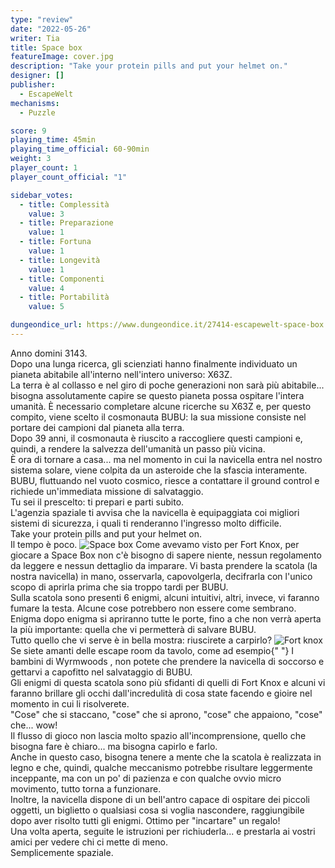 ```yaml
---
type: "review"
date: "2022-05-26"
writer: Tia
title: Space box
featureImage: cover.jpg
description: "Take your protein pills and put your helmet on."
designer: []
publisher:
  - EscapeWelt
mechanisms:
  - Puzzle

score: 9
playing_time: 45min
playing_time_official: 60-90min
weight: 3
player_count: 1
player_count_official: "1"

sidebar_votes:
  - title: Complessità
    value: 3
  - title: Preparazione
    value: 1
  - title: Fortuna
    value: 1
  - title: Longevità
    value: 1
  - title: Componenti
    value: 4
  - title: Portabilità
    value: 5

dungeondice_url: https://www.dungeondice.it/27414-escapewelt-space-box.html
---
```


<Setting>
  Anno domini 3143. <br />
  Dopo una lunga ricerca, gli scienziati hanno finalmente individuato un pianeta
  abitabile all'interno nell'intero universo: X63Z. <br />
  La terra è al collasso e nel giro di poche generazioni non sarà più
  abitabile... bisogna assolutamente capire se questo pianeta possa ospitare
  l'intera umanità. È necessario completare alcune ricerche su X63Z e, per
  questo compito, viene scelto il cosmonauta BUBU: la sua missione consiste nel
  portare dei campioni dal pianeta alla terra. <br />
  Dopo 39 anni, il cosmonauta è riuscito a raccogliere questi campioni e, quindi,
  a rendere la salvezza dell'umanità un passo più vicina.
  <br />
  È ora di tornare a casa... ma nel momento in cui la navicella entra nel nostro
  sistema solare, viene colpita da un asteroide che la sfascia interamente. <br />
  BUBU, fluttuando nel vuoto cosmico, riesce a contattare il ground control e
  richiede un'immediata missione di salvataggio. <br />
  Tu sei il prescelto: ti prepari e parti subito. <br />
  L'agenzia spaziale ti avvisa che la navicella è equipaggiata coi migliori
  sistemi di sicurezza, i quali ti renderanno l'ingresso molto difficile.
  <br />
  Take your protein pills and put your helmet on.
  <br />
  Il tempo è poco.
</Setting>

<img src="./game1.jpg?t=1" alt="Space box" />

<Rules>
  Come avevamo visto per <Link to="/reviews/fort-knox">Fort Knox</Link>, per
  giocare a Space Box non c'è bisogno di sapere niente, nessun regolamento da
  leggere e nessun dettaglio da imparare. Vi basta prendere la scatola (la
  nostra navicella) in mano, osservarla, capovolgerla, decifrarla con l'unico
  scopo di aprirla prima che sia troppo tardi per BUBU. <br />
  Sulla scatola sono presenti 6 enigmi, alcuni intuitivi, altri, invece, vi faranno
  fumare la testa. Alcune cose potrebbero non essere come sembrano. Enigma dopo enigma
  si apriranno tutte le porte, fino a che non verrà aperta la più importante: quella
  che vi permetterà di salvare BUBU.
  <br />
  Tutto quello che vi serve è in bella mostra: riuscirete a carpirlo?
</Rules>

<img src="./game2.jpg" alt="Fort knox" />

<Feedback>
  Se siete amanti delle escape room da tavolo, come ad esempio{" "}
  <Link to="/reviews/escape-tales-i-bambini-di-wyrmwoods/">
    I bambini di Wyrmwoods
  </Link>
  , non potete che prendere la navicella di soccorso e gettarvi a capofitto nel salvataggio
  di BUBU.
  <br />
  Gli enigmi di questa scatola sono più sfidanti di quelli di <Link to="/reviews/fort-knox">
    Fort Knox
  </Link> e alcuni vi faranno brillare gli occhi dall'incredulità di cosa state facendo
  e gioire nel momento in cui li risolverete. <br />
  "Cose" che si staccano, "cose" che si aprono, "cose" che appaiono, "cose"
  che... wow! <br />
  Il flusso di gioco non lascia molto spazio all'incomprensione, quello che bisogna
  fare è chiaro... ma bisogna capirlo e farlo.
  <br />
  Anche in questo caso, bisogna tenere a mente che la scatola è realizzata in legno
  e che, quindi, qualche meccanismo potrebbe risultare leggermente inceppante, ma
  con un po' di pazienza e con qualche ovvio micro movimento, tutto torna a funzionare.
  <br />
  Inoltre, la navicella dispone di un bell'antro capace di ospitare dei piccoli oggetti,
  un biglietto o qualsiasi cosa si voglia nascondere, raggiungibile dopo aver risolto
  tutti gli enigmi. Ottimo per "incartare" un regalo!
  <br />
  Una volta aperta, seguite le istruzioni per richiuderla... e prestarla ai vostri
  amici per vedere chi ci mette di meno.
  <br />
  Semplicemente spaziale.
</Feedback>

<Instagram id="CeBK0SBoVlj" />

<RandomLink
  title="Space Box"
  link="https://it.escapewelt.com/shop/space-box-escape-room-in-einer-box/"
  discount="dudexpress10"
/>
